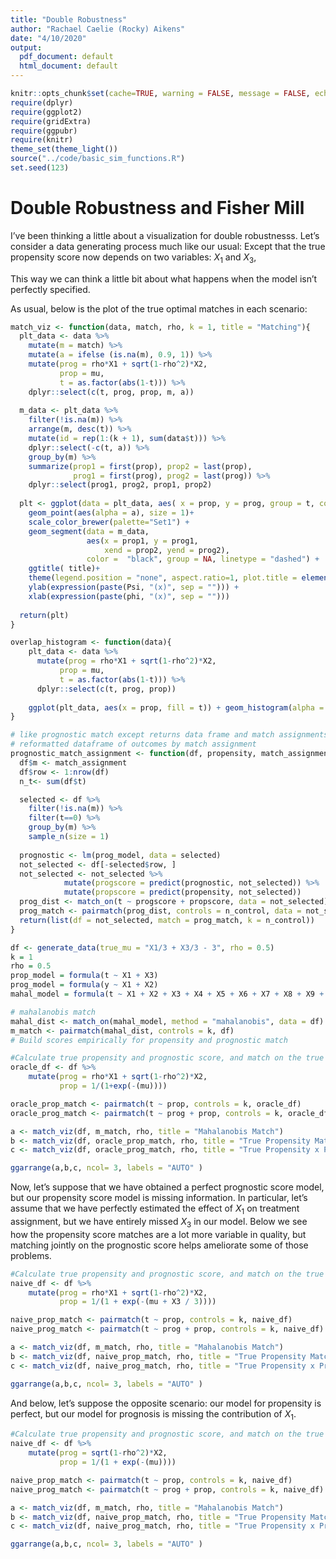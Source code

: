 ```yaml
---
title: "Double Robustness"
author: "Rachael Caelie (Rocky) Aikens"
date: "4/10/2020"
output:
  pdf_document: default
  html_document: default
---
```


```r
knitr::opts_chunk$set(cache=TRUE, warning = FALSE, message = FALSE, echo = FALSE, fig.align = "center", fig.height = 4)
require(dplyr)
require(ggplot2)
require(gridExtra)
require(ggpubr)
require(knitr)
theme_set(theme_light())
source("../code/basic_sim_functions.R")
set.seed(123)
```


# Double Robustness and Fisher Mill

I've been thinking a little about a visualization for double robustnesss.  Let's consider a data generating process much like our usual:
\begin{align*}
    X_i &\sim_{iid} \text{Normal}(0,I_p),\\
    T_i &\sim_{iid} \text{Bernoulli}\left(\frac{1}{1+\exp(-\phi(X_i))}\right),\\
    Y_i &=\tau T_i + \Psi(X_i) + \epsilon_i,\\
    \epsilon_i &\sim_{iid} N(0,\sigma^2),
\end{align*}
Except that the true propensity score now depends on two variables: $X_1$ and $X_3$,
\begin{align*}
    \phi(X_i) &= X_{i1}/3 + X_{i3}-c,\\
    \Psi(X_i) &=\rho X_{i1} + \sqrt{(1-\rho^2)}X_{i2},
\end{align*}

This way we can think a little bit about what happens when the model isn't perfectly specified.

As usual, below is the plot of the true optimal matches in each scenario:

```r
match_viz <- function(data, match, rho, k = 1, title = "Matching"){
  plt_data <- data %>% 
    mutate(m = match) %>%
    mutate(a = ifelse (is.na(m), 0.9, 1)) %>% 
    mutate(prog = rho*X1 + sqrt(1-rho^2)*X2, 
           prop = mu,
           t = as.factor(abs(1-t))) %>%
    dplyr::select(c(t, prog, prop, m, a))
  
  m_data <- plt_data %>% 
    filter(!is.na(m)) %>%
    arrange(m, desc(t)) %>% 
    mutate(id = rep(1:(k + 1), sum(data$t))) %>%
    dplyr::select(-c(t, a)) %>%
    group_by(m) %>%
    summarize(prop1 = first(prop), prop2 = last(prop),
              prog1 = first(prog), prog2 = last(prog)) %>%
    dplyr::select(prog1, prog2, prop1, prop2)
  
  plt <- ggplot(data = plt_data, aes( x = prop, y = prog, group = t, color = t)) + 
    geom_point(aes(alpha = a), size = 1)+
    scale_color_brewer(palette="Set1") +
    geom_segment(data = m_data, 
                 aes(x = prop1, y = prog1,
                     xend = prop2, yend = prog2),
                 color =  "black", group = NA, linetype = "dashed") +
    ggtitle( title)+
    theme(legend.position = "none", aspect.ratio=1, plot.title = element_text(hjust = 0.5, size = 9))+
    ylab(expression(paste(Psi, "(x)", sep = ""))) +
    xlab(expression(paste(phi, "(x)", sep = "")))
  
  return(plt)
}

overlap_histogram <- function(data){
    plt_data <- data %>% 
      mutate(prog = rho*X1 + sqrt(1-rho^2)*X2, 
           prop = mu,
           t = as.factor(abs(1-t))) %>%
      dplyr::select(c(t, prog, prop))
    
    ggplot(plt_data, aes(x = prop, fill = t)) + geom_histogram(alpha = 0.4, position = "identity")
}

# like prognostic match except returns data frame and match assignments, not just the
# reformatted dataframe of outcomes by match assignment
prognostic_match_assignment <- function(df, propensity, match_assignment, prog_model, n_control) {
  df$m <- match_assignment
  df$row <- 1:nrow(df)
  n_t<- sum(df$t)

  selected <- df %>% 
    filter(!is.na(m)) %>%
    filter(t==0) %>%
    group_by(m) %>%
    sample_n(size = 1)
  
  prognostic <- lm(prog_model, data = selected)
  not_selected <- df[-selected$row, ]
  not_selected <- not_selected %>% 
			mutate(progscore = predict(prognostic, not_selected)) %>%
			mutate(propscore = predict(propensity, not_selected))
  prog_dist <- match_on(t ~ progscore + propscore, data = not_selected)
  prog_match <- pairmatch(prog_dist, controls = n_control, data = not_selected) 
  return(list(df = not_selected, match = prog_match, k = n_control))
}
```

```r
df <- generate_data(true_mu = "X1/3 + X3/3 - 3", rho = 0.5)
k = 1
rho = 0.5
prop_model = formula(t ~ X1 + X3)
prog_model = formula(y ~ X1 + X2)
mahal_model = formula(t ~ X1 + X2 + X3 + X4 + X5 + X6 + X7 + X8 + X9 + X10)

# mahalanobis match
mahal_dist <- match_on(mahal_model, method = "mahalanobis", data = df)
m_match <- pairmatch(mahal_dist, controls = k, df)
# Build scores empirically for propensity and prognostic match
```


```r
#Calculate true propensity and prognostic score, and match on the true score
oracle_df <- df %>% 
    mutate(prog = rho*X1 + sqrt(1-rho^2)*X2, 
           prop = 1/(1+exp(-(mu))))

oracle_prop_match <- pairmatch(t ~ prop, controls = k, oracle_df)
oracle_prog_match <- pairmatch(t ~ prog + prop, controls = k, oracle_df)
```

```r
a <- match_viz(df, m_match, rho, title = "Mahalanobis Match")
b <- match_viz(df, oracle_prop_match, rho, title = "True Propensity Match")
c <- match_viz(df, oracle_prog_match, rho, title = "True Propensity x Prognosis Match")

ggarrange(a,b,c, ncol= 3, labels = "AUTO" )
```

Now, let's suppose that we have obtained a perfect prognostic score model, but our propensity score model is missing information.  In particular, let's assume that we have perfectly estimated the effect of $X_1$ on treatment assignment, but we have entirely missed $X_3$ in our model.  Below we see how the propensity score matches are a lot more variable in quality, but matching jointly on the prognostic score helps ameliorate some of those problems.

```r
#Calculate true propensity and prognostic score, and match on the true score
naive_df <- df %>% 
    mutate(prog = rho*X1 + sqrt(1-rho^2)*X2, 
           prop = 1/(1 + exp(-(mu + X3 / 3))))

naive_prop_match <- pairmatch(t ~ prop, controls = k, naive_df)
naive_prog_match <- pairmatch(t ~ prog + prop, controls = k, naive_df)
```

```r
a <- match_viz(df, m_match, rho, title = "Mahalanobis Match")
b <- match_viz(df, naive_prop_match, rho, title = "True Propensity Match")
c <- match_viz(df, naive_prog_match, rho, title = "True Propensity x Prognosis Match")

ggarrange(a,b,c, ncol= 3, labels = "AUTO" )
```

And below, let's suppose the opposite scenario: our model for propensity is perfect, but our model for prognosis is missing the contribution of $X_1$.

```r
#Calculate true propensity and prognostic score, and match on the true score
naive_df <- df %>% 
    mutate(prog = sqrt(1-rho^2)*X2, 
           prop = 1/(1 + exp(-(mu))))

naive_prop_match <- pairmatch(t ~ prop, controls = k, naive_df)
naive_prog_match <- pairmatch(t ~ prog + prop, controls = k, naive_df)
```

```r
a <- match_viz(df, m_match, rho, title = "Mahalanobis Match")
b <- match_viz(df, naive_prop_match, rho, title = "True Propensity Match")
c <- match_viz(df, naive_prog_match, rho, title = "True Propensity x Prognosis Match")

ggarrange(a,b,c, ncol= 3, labels = "AUTO" )
```